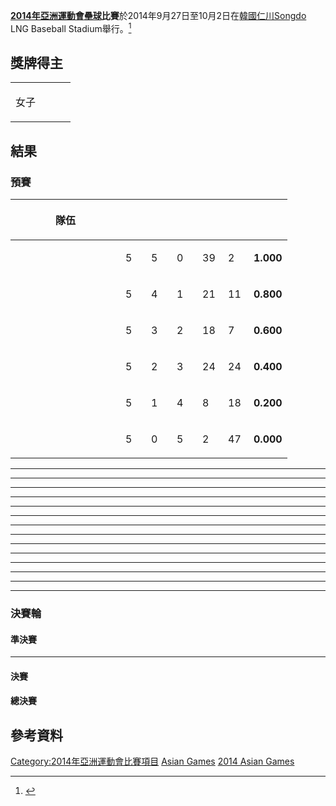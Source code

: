 {{noteTA|G1=Sports}}
'''[[2014年亞洲運動會|2014年亞洲運動會]][[壘球|壘球]]比賽'''於2014年9月27日至10月2日在[[韓國|韓國]][[仁川|仁川]]Songdo LNG Baseball Stadium舉行。<ref>{{cite web|title=Press Release: Incheon Asian Games draw ceremony|url=http://www.ocasia.org/News/IndexNewsRM.aspx?WKegervtea2tqLrKv8jdSA==|publisher=Olympic Council of Asia|accessdate=22 August 2014|archive-url=https://web.archive.org/web/20140908141935/http://www.ocasia.org/News/IndexNewsRM.aspx?WKegervtea2tqLrKv8jdSA==|archive-date=2014-09-08|dead-url=yes}}</ref>

==獎牌得主==
{|{{MedalistTable|type=項目}}
|-
|女子
|{{JPN}}
|{{TPE}}
|{{CHN}}
|}

==結果==

===預賽===

{| class="wikitable" style="text-align: center; font-size:90% "
!width=160|隊伍
!width=25|{{Tooltip|賽|Played}}
!width=25|{{Tooltip|勝|Won}}
!width=25|{{Tooltip|敗|Lost}}
!width=25|{{Tooltip|得分|Runs for}}
!width=25|{{Tooltip|失分|Runs against}}
!width=35|{{Tooltip|勝率|Winning percentage}}
|-bgcolor=#ccffcc
|align=left|{{sbw|JPN}}
|5||5||0||39||2||'''1.000'''
|-bgcolor=#ccffcc
|align=left|{{sbw|TPE}}
|5||4||1||21||11||'''0.800'''
|-bgcolor=#ccffcc
|align=left|{{sbw|CHN}}
|5||3||2||18||7||'''0.600'''
|-bgcolor=#ccffcc
|align=left|{{sbw|PHI}} 
|5||2||3||24||24||'''0.400'''
|-
|align=left|{{sbw|KOR}}
|5||1||4||8||18||'''0.200'''
|-
|align=left|{{sbw|THA}}
|5||0||5||2||47||'''0.000'''
|}

{{Baseballbox
|date = 9月27日
|time = 9:00
|team1 = {{sbw-rt|JPN}}
|score = 10 vs 0
|team2 = {{sbw|THA}}
|stadium =[[仁川|仁川]]Songdo LNG Baseball Stadium
}}
----
{{Baseballbox
|date = 9月27日
|time = 11:30
|team1 = {{sbw-rt|KOR}}
|score = 1 vs 3
|team2 = {{sbw|PHI}}
|stadium =[[仁川|仁川]]Songdo LNG Baseball Stadium
}}
----
{{Baseballbox
|date = 9月27日
|time = 14:00
|team1 = {{sbw-rt|CHN}}
|score = 0 vs 2
|team2 = {{sbw|TPE}}
|stadium =[[仁川|仁川]]Songdo LNG Baseball Stadium
}}
----
{{Baseballbox
|date = 9月27日
|time = 16:30
|team1 = {{sbw-rt|JPN}}
|score = 10 vs 2
|team2 = {{sbw|PHI}}
|stadium =[[仁川|仁川]]Songdo LNG Baseball Stadium
}}
----
{{Baseballbox
|date = 9月28日
|time = 9:00
|team1 = {{sbw-rt|KOR}}
|score = 7 vs 0
|team2 = {{sbw|THA}}
|stadium =[[仁川|仁川]]Songdo LNG Baseball Stadium
}}
----
{{Baseballbox
|date = 9月28日
|time = 11:30
|team1 = {{sbw-rt|CHN}}
|score = 8 vs 2
|team2 = {{sbw|PHI}}
|stadium =[[仁川|仁川]]Songdo LNG Baseball Stadium
}}
----
{{Baseballbox
|date = 9月28日
|time = 14:00
|team1 = {{sbw-rt|JPN}}
|score = 7 vs 0
|team2 = {{sbw|TPE}}
|stadium =[[仁川|仁川]]Songdo LNG Baseball Stadium
}}
----
{{Baseballbox
|date = 9月28日
|time = 16:30
|team1 = {{sbw-rt|CHN}}
|score = 1 vs 0
|team2 = {{sbw|KOR}}
|stadium =[[仁川|仁川]]Songdo LNG Baseball Stadium
}}
----
{{Baseballbox
|date = 9月29日
|time = 9:00
|team1 = {{sbw-rt|TPE}}
|score = 5–4
|team2 = {{sbw|PHI}}
|stadium =[[仁川|仁川]]Songdo LNG Baseball Stadium
}}
----
{{Baseballbox
|date = 9月29日
|time = 11:30
|team1 = {{sbw-rt|CHN}}
|score = 9–2 <br/>{{small|([[Mercy_rule|F/5]])}}
|team2 = {{sbw|THA}}
|stadium =[[仁川|仁川]]Songdo LNG Baseball Stadium
}}
----
{{Baseballbox
|date = 9月29日
|time = 14:00
|team1 = {{sbw-rt|KOR}}
|score = 0–8
|team2 = {{sbw|JPN}}
|stadium =[[仁川|仁川]]Songdo LNG Baseball Stadium
}}
----
{{Baseballbox
|date = 9月29日
|time = 16:30
|team1 = {{sbw-rt|TPE}}
|score = 8–0 <br/>{{small|([[Mercy_rule|F/5]])}}
|team2 = {{sbw|THA}}
|stadium =[[仁川|仁川]]Songdo LNG Baseball Stadium
}}
----
{{Baseballbox
|date = 9月30日
|time = 9:00
|team1 = {{sbw-rt|JPN}}
|score = 4–1
|team2 = {{sbw|CHN}}
|stadium =[[仁川|仁川]]Songdo LNG Baseball Stadium
}}
----
{{Baseballbox
|date = 9月30日
|time = 11:30
|team1 = {{sbw-rt|KOR}}
|score = 0–6
|team2 = {{sbw|TPE}}
|stadium =[[仁川|仁川]]Songdo LNG Baseball Stadium
}}
----
{{Baseballbox
|date = 9月30日
|time = 14:00
|team1 = {{sbw-rt|PHI}}
|score = 13–0 <br/>{{small|([[Mercy_rule|F/4]])}}
|team2 = {{sbw|THA}}
|stadium =[[仁川|仁川]]Songdo LNG Baseball Stadium
}}

===決賽輪===
{{PagePlayoffBracket
|RD1=準決賽
|RD2=決賽
|RD3=總決賽

| team-width=160

| RD1-seed1=2
| RD1-team1={{sbw|TPE}}
| RD1-score1=1
| RD1-seed2=1
| RD1-team2='''{{sbw|JPN}}'''
| RD1-score2=6

| RD1-seed3=4
| RD1-team3={{sbw|PHI}}
| RD1-score3=0
| RD1-seed4=3
| RD1-team4='''{{sbw|CHN}}'''
| RD1-score4=3

| RD2-seed1=2
| RD2-team1='''{{sbw|TPE}}'''
| RD2-score1=4
| RD2-seed2=3
| RD2-team2={{sbw|CHN}}
| RD2-score2=3

| RD3-seed1=1
| RD3-team1='''{{sbw|JPN}}'''
| RD3-score1=6
| RD3-seed2=2
| RD3-team2={{sbw|TPE}}
| RD3-score2=0
}}


====準決賽====
{{Baseballbox
|date = 10月1日
|time = 10:00
|team1 = {{sbw-rt|TPE}}
|score = 1–6
|team2 = {{sbw|JPN}}
|stadium =[[仁川|仁川]]Songdo LNG Baseball Stadium
}}
----
{{Baseballbox
|date = 10月1日
|time = 14:30
|team1 = {{sbw-rt|PHI}}
|score = 0–3
|team2 = {{sbw|CHN}}
|stadium =[[仁川|仁川]]Songdo LNG Baseball Stadium
}}

====決賽====
{{Baseballbox
|date = 10月2日
|time = 14:30
|team1 = {{sbw-rt|CHN}}
|score = 3–4
|team2 = {{sbw|TPE}}
|stadium =[[仁川|仁川]]Songdo LNG Baseball Stadium
}}

====總決賽====
{{Baseballbox
|date = 10月2日
|time = 17:00
|team1 = {{sbw-rt|JPN}}
|score = 6–0
|team2 = {{sbw|TPE}}
|stadium =[[仁川|仁川]]Songdo LNG Baseball Stadium
}}

==參考資料==
{{Reflist}}

{{2014年亞洲運動會項目}}
{{亞洲運動會壘球比賽}}

[[Category:2014年亞洲運動會比賽項目|Category:2014年亞洲運動會比賽項目]]
[[Category:2014年壘球|Asian Games]]
[[Category:韓國主辦的國際壘球賽事|2014 Asian Games]]